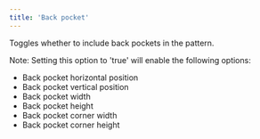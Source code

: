 ```yaml
---
title: 'Back pocket'
---
```


Toggles whether to include back pockets in the pattern.

Note: Setting this option to 'true' will enable the following options:

- Back pocket horizontal position
- Back pocket vertical position
- Back pocket width
- Back pocket height
- Back pocket corner width
- Back pocket corner height
